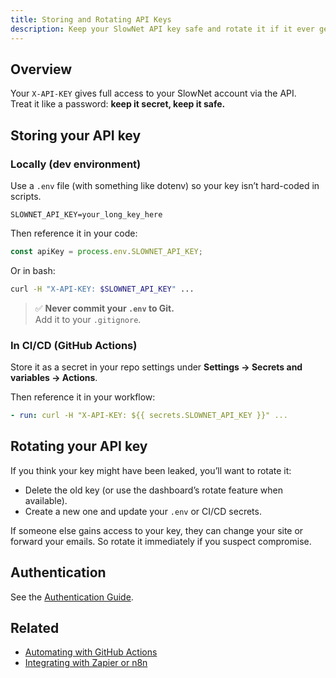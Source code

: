 ```yaml
---
title: Storing and Rotating API Keys
description: Keep your SlowNet API key safe and rotate it if it ever gets compromised.
---
```


## Overview

Your `X-API-KEY` gives full access to your SlowNet account via the API.  
Treat it like a password: **keep it secret, keep it safe.**

## Storing your API key

### Locally (dev environment)

Use a `.env` file (with something like dotenv) so your key isn’t hard-coded in scripts.

```
SLOWNET_API_KEY=your_long_key_here
```

Then reference it in your code:

```javascript
const apiKey = process.env.SLOWNET_API_KEY;
```

Or in bash:

```bash
curl -H "X-API-KEY: $SLOWNET_API_KEY" ...
```

> ✅ **Never commit your `.env` to Git.**  
Add it to your `.gitignore`.

### In CI/CD (GitHub Actions)

Store it as a secret in your repo settings under **Settings → Secrets and variables → Actions**.

Then reference it in your workflow:

```yaml
- run: curl -H "X-API-KEY: ${{ secrets.SLOWNET_API_KEY }}" ...
```

## Rotating your API key

If you think your key might have been leaked, you’ll want to rotate it:

- Delete the old key (or use the dashboard’s rotate feature when available).
- Create a new one and update your `.env` or CI/CD secrets.

If someone else gains access to your key, they can change your site or forward your emails. So rotate it immediately if you suspect compromise.

## Authentication

See the [Authentication Guide](../../authentication).

## Related

- [Automating with GitHub Actions](../automating-with-github-actions)
- [Integrating with Zapier or n8n](../integrating-with-zapier-or-n8n)
